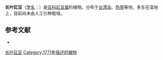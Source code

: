 {{Speciesbox
| image = Vigna luteola flower1 (11397251644).jpg
| genus = Vigna sect. Vigna
| species = luteola
| authority = ([[Jacq.|Jacq.]]) [[Benth.|Benth.]], 1859
}}

'''长叶豇豆'''（[[学名|学名]]：{{lang|la|''Vigna luteola''}}）是[[豆科|豆科]][[豇豆属|豇豆属]]的植物。分布于[[台湾岛|台湾岛]]、[[热带|热带]]等地，多生在湿地上，目前尚未由人工引种栽培。

== 参考文献 ==
<div class="references-small">
* {{cite web| url =http://www.bioinfo.cn/db05/KmzwSpecies.php?action=view&id=16730| title =长叶豇豆| work =《中国高等植物数据库全库》| publisher =中国科学院微生物研究所| author =昆明植物研究所| accessdate =2009-02-25| deadurl =yes| archiveurl =https://web.archive.org/web/20160305020042/http://www.bioinfo.cn/db05/KmzwSpecies.php?action=view&id=16730| archivedate =2016-03-05}}
</div>
{{Taxonbar|from=Q15228192}}

[[Category:豇豆属|长叶豇豆]]
[[Category:1771年描述的植物|Category:1771年描述的植物]]


{{植物小作品}}
